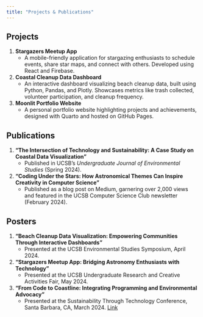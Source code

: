 ```yaml
---
title: "Projects & Publications"
---
```

## Projects
1. **Stargazers Meetup App**  
   - A mobile-friendly application for stargazing enthusiasts to schedule events, share star maps, and connect with others. Developed using React and Firebase.  

2. **Coastal Cleanup Data Dashboard**  
   - An interactive dashboard visualizing beach cleanup data, built using Python, Pandas, and Plotly. Showcases metrics like trash collected, volunteer participation, and cleanup frequency.  

3. **Moonlit Portfolio Website**  
   - A personal portfolio website highlighting projects and achievements, designed with Quarto and hosted on GitHub Pages.  

## Publications
1. **"The Intersection of Technology and Sustainability: A Case Study on Coastal Data Visualization"**  
   - Published in UCSB’s *Undergraduate Journal of Environmental Studies* (Spring 2024).  

2. **"Coding Under the Stars: How Astronomical Themes Can Inspire Creativity in Computer Science"**  
   - Published as a blog post on Medium, garnering over 2,000 views and featured in the UCSB Computer Science Club newsletter (February 2024).  

## Posters
1. **"Beach Cleanup Data Visualization: Empowering Communities Through Interactive Dashboards"**  
   - Presented at the UCSB Environmental Studies Symposium, April 2024.  

2. **"Stargazers Meetup App: Bridging Astronomy Enthusiasts with Technology"**  
   - Presented at the UCSB Undergraduate Research and Creative Activities Fair, May 2024.  

3. **"From Code to Coastline: Integrating Programming and Environmental Advocacy"**  
   - Presented at the Sustainability Through Technology Conference, Santa Barbara, CA, March 2024. [Link](https://ur.umbc.edu/wp-content/uploads/sites/354/2016/06/adjakwahEricSm.pdf){target="_blank"} 
